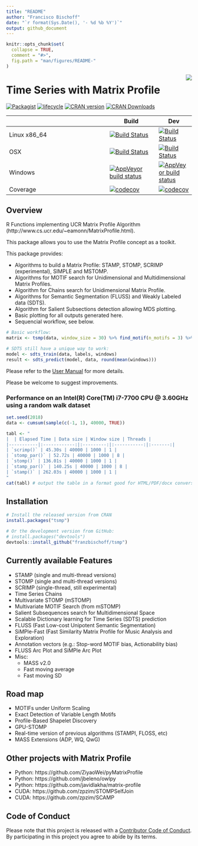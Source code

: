 ```yaml
---
title: "README"
author: "Francisco Bischoff"
date: "`r format(Sys.Date(), '- %d %b %Y')`"
output: github_document
---
```


<!-- README.md is generated from README.Rmd. Please edit that file -->

```r
knitr::opts_chunk$set(
  collapse = TRUE,
  comment = "#>",
  fig.path = "man/figures/README-"
)
```

<img src="man/figures/logo.png" align="right" style="float:right;" />

# Time Series with Matrix Profile 

[![Packagist](https://img.shields.io/badge/license-GPL--3-brightgreen.svg)](https://choosealicense.com/licenses/gpl-3.0/)
[![lifecycle](https://img.shields.io/badge/lifecycle-stable-brightgreen.svg)](https://www.tidyverse.org/lifecycle/#stable)
[![CRAN version](http://www.r-pkg.org/badges/version/tsmp)](https://cran.r-project.org/package=tsmp)
[![CRAN Downloads](https://cranlogs.r-pkg.org/badges/tsmp)](https://cran.r-project.org/package=tsmp)

|              | Build | Dev |
|--------------|-------|-----|
| Linux x86_64 | [![Build Status](https://travis-ci.com/franzbischoff/tsmp.svg?branch=master)](https://travis-ci.com/franzbischoff/tsmp) | [![Build Status](https://travis-ci.com/franzbischoff/tsmp.svg?branch=develop)](https://travis-ci.com/franzbischoff/tsmp) |
| OSX | [![Build Status](https://travis-ci.com/franzbischoff/tsmp.svg?branch=master)](https://travis-ci.com/franzbischoff/tsmp) | [![Build Status](https://travis-ci.com/franzbischoff/tsmp.svg?branch=develop)](https://travis-ci.com/franzbischoff/tsmp) |
| Windows | [![AppVeyor build status](https://ci.appveyor.com/api/projects/status/github/franzbischoff/tsmp?branch=master&svg=true)](https://ci.appveyor.com/project/franzbischoff/tsmp) | [![AppVeyor build status](https://ci.appveyor.com/api/projects/status/github/franzbischoff/tsmp?branch=develop&svg=true)](https://ci.appveyor.com/project/franzbischoff/tsmp) |
| Coverage | [![codecov](https://codecov.io/gh/franzbischoff/tsmp/branch/master/graph/badge.svg)](https://codecov.io/gh/franzbischoff/tsmp) | [![codecov](https://codecov.io/gh/franzbischoff/tsmp/branch/develop/graph/badge.svg)](https://codecov.io/gh/franzbischoff/tsmp) |

## Overview

R Functions implementing UCR Matrix Profile Algorithm (http://www.cs.ucr.edu/~eamonn/MatrixProfile.html).

This package allows you to use the Matrix Profile concept as a toolkit.

This package provides:

* Algorithms to build a Matrix Profile: STAMP, STOMP, SCRIMP (experimental), SIMPLE and MSTOMP.
* Algorithms for MOTIF search for Unidimensional and Multidimensional Matrix Profiles.
* Algorithm for Chains search for Unidimensional Matrix Profile.
* Algorithms for Semantic Segmentation (FLUSS) and Weakly Labeled data (SDTS).
* Algorithm for Salient Subsections detection allowing MDS plotting.
* Basic plotting for all outputs generated here.
* Sequencial workflow, see below.

```r
# Basic workflow:
matrix <- tsmp(data, window_size = 30) %>% find_motif(n_motifs = 3) %>% plot()

# SDTS still have a unique way to work:
model <- sdts_train(data, labels, windows)
result <- sdts_predict(model, data, round(mean(windows)))
```

Please refer to the [User Manual](https://franzbischoff.github.io/tsmp/reference/) for more details.


Please be welcome to suggest improvements.

### Performance on an Intel(R) Core(TM) i7-7700 CPU @ 3.60GHz using a random walk dataset

```r
set.seed(2018)
data <- cumsum(sample(c(-1, 1), 40000, TRUE))
```

```r
tabl <- "
|  | Elapsed Time | Data size | Window size | Threads |
|-----------|:------------:|:---------:|:-----------:|:-------:|
| `scrimp()` | 45.30s | 40000 | 1000 | 1 |
| `stomp_par()` | 52.72s | 40000 | 1000 | 8 |
| `stomp()` | 136.01s | 40000 | 1000 | 1 |
| `stamp_par()` | 140.25s | 40000 | 1000 | 8 |
| `stamp()` | 262.03s | 40000 | 1000 | 1 |
"
cat(tabl) # output the table in a format good for HTML/PDF/docx conversion
```

## Installation

```r
# Install the released version from CRAN
install.packages("tsmp")

# Or the development version from GitHub:
# install.packages("devtools")
devtools::install_github("franzbischoff/tsmp")
```

## Currently available Features

* STAMP (single and multi-thread versions)
* STOMP (single and multi-thread versions)
* SCRIMP (single-thread, still experimental)
* Time Series Chains
* Multivariate STOMP (mSTOMP)
* Multivariate MOTIF Search (from mSTOMP)
* Salient Subsequences search for Multidimensional Space
* Scalable Dictionary learning for Time Series (SDTS) prediction
* FLUSS (Fast Low-cost Unipotent Semantic Segmentation)
* SiMPle-Fast (Fast Similarity Matrix Profile for Music Analysis and Exploration)
* Annotation vectors (e.g.: Stop-word MOTIF bias, Actionability bias)
* FLUSS Arc Plot and SiMPle Arc Plot
* Misc:
  * MASS v2.0
  * Fast moving average
  * Fast moving SD

## Road map

* MOTIFs under Uniform Scaling
* Exact Detection of Variable Length Motifs
* Profile-Based Shapelet Discovery
* GPU-STOMP
* Real-time version of previous algorithms (STAMPI, FLOSS, etc)
* MASS Extensions (ADP, WQ, QwG)

## Other projects with Matrix Profile

* Python: https://github.com/ZiyaoWei/pyMatrixProfile
* Python: https://github.com/jbeleno/owlpy
* Python: https://github.com/javidlakha/matrix-profile
* CUDA: https://github.com/zpzim/STOMPSelfJoin
* CUDA: https://github.com/zpzim/SCAMP

## Code of Conduct

Please note that this project is released with a [Contributor Code of Conduct](CODE_OF_CONDUCT.md). By participating in this project you agree to abide by its terms.

